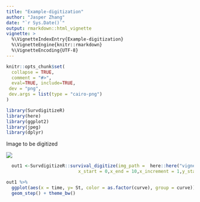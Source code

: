 ```yaml
---
title: "Example-digitization"
author: "Jasper Zhang"
date: "`r Sys.Date()`"
output: rmarkdown::html_vignette
vignette: >
  %\VignetteIndexEntry{Example-digitization}
  %\VignetteEngine{knitr::rmarkdown}
  %\VignetteEncoding{UTF-8}
---
```


```r
knitr::opts_chunk$set(
  collapse = TRUE,
  comment = "#>",
  eval=TRUE, include=TRUE,
 dev = "png", 
 dev.args = list(type = "cairo-png")
)
```

```r
library(SurvdigitizeR)
library(here)
library(ggplot2)
library(jpeg)
library(dplyr)
```

Image to be digitized 

![](KMcurve.png)

```r

  out1 <-SurvdigitizeR::survival_digitize(img_path =  here::here("vignettes","KMcurve.png"),num_curves = 2,censoring = F,
                           x_start = 0,x_end = 10,x_increment = 1,y_start = 0,y_increment = 0.25,y_end = 1,y_text_vertical = T)

```

```r
out1 %>% 
  ggplot(aes(x = time, y= St, color = as.factor(curve), group = curve)) +
  geom_step() + theme_bw() 
```




